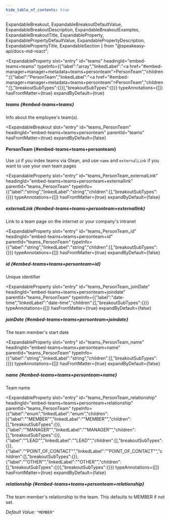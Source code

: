 ```yaml
---
hide_table_of_contents: true
---
```

  ExpandableBreakout,
  ExpandableBreakoutDefaultValue,
  ExpandableBreakoutDescription,
  ExpandableBreakoutExamples,
  ExpandableBreakoutTitle,
  ExpandableProperty,
  ExpandablePropertyDefaultValue,
  ExpandablePropertyDescription,
  ExpandablePropertyTitle,
  ExpandableSection
} from "@speakeasy-api/docs-md-react";

<ExpandableSection>

<ExpandableProperty
  slot="entry"
  id="teams"
  headingId="embed-teams+teams"
  typeInfo={{"label":"array","linkedLabel":"<a href=\"#embed-manager+manager+metadata+teams+personteam\">PersonTeam</a>","children":[{"label":"PersonTeam","linkedLabel":"<a href=\"#embed-manager+manager+metadata+teams+personteam\">PersonTeam</a>","children":[],"breakoutSubTypes":{}}],"breakoutSubTypes":{}}}
  typeAnnotations={[]}
  hasFrontMatter={true}
  expandByDefault={true}
>

<ExpandablePropertyTitle slot="title">

##### teams \{#embed-teams+teams\}

</ExpandablePropertyTitle>

<ExpandablePropertyDescription slot="description">

Info about the employee's team(s).

</ExpandablePropertyDescription>

</ExpandableProperty>

<ExpandableBreakout
  slot="entry"
  id="teams_PersonTeam"
  headingId="embed-teams+teams+personteam"
  parentId="teams"
  hasFrontMatter={true}
  expandByDefault={false}
>

<ExpandableBreakoutTitle slot="title">

#### PersonTeam \{#embed-teams+teams+personteam\}

</ExpandableBreakoutTitle>

<ExpandableBreakoutDescription slot="description">

Use `id` if you index teams via Glean, and use `name` and `externalLink` if you want to use your own team pages

</ExpandableBreakoutDescription>

<ExpandableBreakoutExamples slot="examples">

</ExpandableBreakoutExamples>

<ExpandableBreakoutDefaultValue slot="defaultValue">

</ExpandableBreakoutDefaultValue>

</ExpandableBreakout>

<ExpandableProperty
  slot="entry"
  id="teams_PersonTeam_externalLink"
  headingId="embed-teams+teams+personteam+externallink"
  parentId="teams_PersonTeam"
  typeInfo={{"label":"string","linkedLabel":"string","children":[],"breakoutSubTypes":{}}}
  typeAnnotations={[]}
  hasFrontMatter={true}
  expandByDefault={false}
>

<ExpandablePropertyTitle slot="title">

##### externalLink \{#embed-teams+teams+personteam+externallink\}

</ExpandablePropertyTitle>

<ExpandablePropertyDescription slot="description">

Link to a team page on the internet or your company's intranet

</ExpandablePropertyDescription>

</ExpandableProperty>

<ExpandableProperty
  slot="entry"
  id="teams_PersonTeam_id"
  headingId="embed-teams+teams+personteam+id"
  parentId="teams_PersonTeam"
  typeInfo={{"label":"string","linkedLabel":"string","children":[],"breakoutSubTypes":{}}}
  typeAnnotations={[]}
  hasFrontMatter={true}
  expandByDefault={false}
>

<ExpandablePropertyTitle slot="title">

##### id \{#embed-teams+teams+personteam+id\}

</ExpandablePropertyTitle>

<ExpandablePropertyDescription slot="description">

Unique identifier

</ExpandablePropertyDescription>

</ExpandableProperty>

<ExpandableProperty
  slot="entry"
  id="teams_PersonTeam_joinDate"
  headingId="embed-teams+teams+personteam+joindate"
  parentId="teams_PersonTeam"
  typeInfo={{"label":"date-time","linkedLabel":"date-time","children":[],"breakoutSubTypes":{}}}
  typeAnnotations={[]}
  hasFrontMatter={true}
  expandByDefault={false}
>

<ExpandablePropertyTitle slot="title">

##### joinDate \{#embed-teams+teams+personteam+joindate\}

</ExpandablePropertyTitle>

<ExpandablePropertyDescription slot="description">

The team member's start date

</ExpandablePropertyDescription>

</ExpandableProperty>

<ExpandableProperty
  slot="entry"
  id="teams_PersonTeam_name"
  headingId="embed-teams+teams+personteam+name"
  parentId="teams_PersonTeam"
  typeInfo={{"label":"string","linkedLabel":"string","children":[],"breakoutSubTypes":{}}}
  typeAnnotations={[]}
  hasFrontMatter={true}
  expandByDefault={false}
>

<ExpandablePropertyTitle slot="title">

##### name \{#embed-teams+teams+personteam+name\}

</ExpandablePropertyTitle>

<ExpandablePropertyDescription slot="description">

Team name

</ExpandablePropertyDescription>

</ExpandableProperty>

<ExpandableProperty
  slot="entry"
  id="teams_PersonTeam_relationship"
  headingId="embed-teams+teams+personteam+relationship"
  parentId="teams_PersonTeam"
  typeInfo={{"label":"enum","linkedLabel":"enum","children":[{"label":"\"MEMBER\"","linkedLabel":"\"MEMBER\"","children":[],"breakoutSubTypes":{}},{"label":"\"MANAGER\"","linkedLabel":"\"MANAGER\"","children":[],"breakoutSubTypes":{}},{"label":"\"LEAD\"","linkedLabel":"\"LEAD\"","children":[],"breakoutSubTypes":{}},{"label":"\"POINT_OF_CONTACT\"","linkedLabel":"\"POINT_OF_CONTACT\"","children":[],"breakoutSubTypes":{}},{"label":"\"OTHER\"","linkedLabel":"\"OTHER\"","children":[],"breakoutSubTypes":{}}],"breakoutSubTypes":{}}}
  typeAnnotations={[]}
  hasFrontMatter={true}
  expandByDefault={false}
>

<ExpandablePropertyTitle slot="title">

##### relationship \{#embed-teams+teams+personteam+relationship\}

</ExpandablePropertyTitle>

<ExpandablePropertyDescription slot="description">

The team member's relationship to the team. This defaults to MEMBER if not set.

</ExpandablePropertyDescription>

<ExpandablePropertyDefaultValue slot="defaultValue">

_Default Value:_ `"MEMBER"`

</ExpandablePropertyDefaultValue>

</ExpandableProperty>

</ExpandableSection>